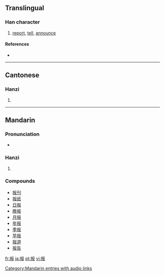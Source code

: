 {{also|報}}
==Translingual==
{{Han stroke|[[Image:报-order.gif]]}}

===Han character===
{{Han char|rn=64|rad=手|as=04|sn=7|four=|canj=手尸中水 (QSLE)}}

# [[report]], [[tell]], [[announce]]

====References====
* {{Han ref|kx=0422.121|hdz=31846.010|uh=62A5|ud=25253}}

----

==Cantonese==

===Hanzi===
{{yue-hanzi|jyut=|y=bou3|tra=報}}

# {{defn|Cantonese}}

----

==Mandarin==

===Pronunciation===
* {{audio|zh-bào.ogg|audio}}

===Hanzi===
{{cmn-hanzi|tra=報|pin=[[bào]] ([[bao4]])|wg=pao<sup>4</sup>}}

# {{defn|Mandarin}}

===Compounds===
*[[报刊]]
*[[报纸]]
*[[日报]]
*[[晚报]]
*[[月报]]
*[[年报]]
*[[季报]]
*[[早报]]
*[[报道]]
*[[报告]]

[[Category:Mandarin entries with audio links]]

[[fr:报]]
[[ja:报]]
[[pt:报]]
[[vi:报]]